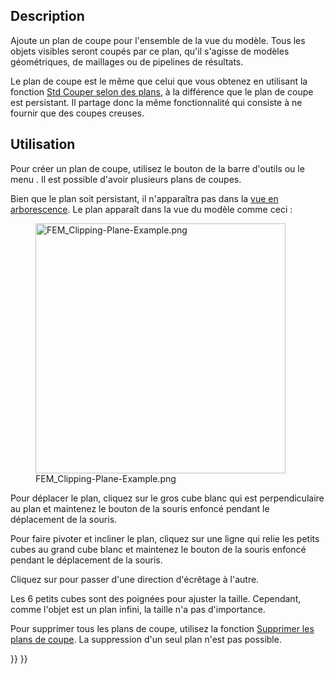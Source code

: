 <languages/>

{{Docnav/fr
|[[FEM_PostCreateFunctions/fr|Fonctions de filtrage]]
|[[FEM_ClippingPlaneRemoveAll/fr|Supprimer plans de coupe]]
|[[FEM_Workbench/fr|Atelier FEM]]
|IconL=FEM_PostCreateFunctionBox.svg
|IconR=FEM_ClippingPlaneRemoveAll.svg
|IconC=Workbench_FEM.svg
}}

{{GuiCommand/fr
|Name=FEM ClippingPlaneAdd
|Name/fr=FEM Plan de coupe
|MenuLocation=Utilitaires → Plan de coupe
|Workbenches=[[FEM_Workbench/fr|FEM]]
|SeeAlso=[[FEM_tutorial/fr|FEM Tutoriel]]
}}

==Description==

Ajoute un plan de coupe pour l'ensemble de la vue du modèle. Tous les objets visibles seront coupés par ce plan, qu'il s'agisse de modèles géométriques, de maillages ou de pipelines de résultats.

Le plan de coupe est le même que celui que vous obtenez en utilisant la fonction [[Std_ToggleClipPlane/fr|Std Couper selon des plans]], à la différence que le plan de coupe est persistant. Il partage donc la même fonctionnalité qui consiste à ne fournir que des coupes creuses.

<span id="Usage"></span>
==Utilisation==

Pour créer un plan de coupe, utilisez le bouton de la barre d'outils {{Button|[[Image:FEM_ClippingPlaneAdd.svg|16px]] '''Plan de coupe'''}} ou le menu {{MenuCommand|Utilitaires → [[Image:FEM_ClippingPlaneAdd.svg|16px]] Plan de coupe}}. Il est possible d'avoir plusieurs plans de coupes.

Bien que le plan soit persistant, il n'apparaîtra pas dans la [[Tree_view/fr|vue en arborescence]]. Le plan apparaît dans la vue du modèle comme ceci :

[[File:FEM_Clipping-Plane-Example.png|400px]]

Pour déplacer le plan, cliquez sur le gros cube blanc qui est perpendiculaire au plan et maintenez le bouton de la souris enfoncé pendant le déplacement de la souris.

Pour faire pivoter et incliner le plan, cliquez sur une ligne qui relie les petits cubes au grand cube blanc et maintenez le bouton de la souris enfoncé pendant le déplacement de la souris. 

Cliquez sur {{KEY|Ctrl}} pour passer d'une direction d'écrêtage à l'autre.

Les 6 petits cubes sont des poignées pour ajuster la taille. Cependant, comme l'objet est un plan infini, la taille n'a pas d'importance.

Pour supprimer tous les plans de coupe, utilisez la fonction [[FEM_ClippingPlaneRemoveAll/fr|Supprimer les plans de coupe]]. La suppression d'un seul plan n'est pas possible.


{{Docnav/fr
|[[FEM_PostCreateFunctions/fr|Fonctions de filtrage]]
|[[FEM_ClippingPlaneRemoveAll/fr|Supprimer plans de coupe]]
|[[FEM_Workbench/fr|Atelier FEM]]
|IconL=FEM_PostCreateFunctionBox.svg
|IconR=FEM_ClippingPlaneRemoveAll.svg
|IconC=Workbench_FEM.svg
}}

{{FEM Tools navi{{#translation:}}}}
{{Userdocnavi{{#translation:}}}}